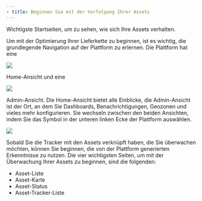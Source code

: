 ```yaml
---
- title: Beginnen Sie mit der Verfolgung Ihrer Assets
---
```


Wichtigste Startseiten, um zu sehen, wie sich Ihre Assets verhalten.

Um mit der Optimierung Ihrer Lieferkette zu beginnen, ist es wichtig, die grundlegende Navigation auf der Plattform zu erlernen. Die Plattform hat eine

<Frame caption="">
  <img src="https://cloud.sensolus.com/documentation/images/icons/icon-home.png" />
</Frame>

Home-Ansicht und eine

<Frame caption="">
  <img src="https://cloud.sensolus.com/documentation/images/icons/icon-admin-section.png" />
</Frame>

Admin-Ansicht. Die Home-Ansicht bietet alle Einblicke, die Admin-Ansicht ist der Ort, an dem Sie Dashboards, Benachrichtigungen, Geozonen und vieles mehr konfigurieren. Sie wechseln zwischen den beiden Ansichten, indem Sie das Symbol in der unteren linken Ecke der Plattform auswählen.

<Frame caption="">
  <img src="https://cloud.sensolus.com/documentation/images/userinterface/general_navigation/navigation_home_admin.png" />
</Frame>

Sobald Sie die Tracker mit den Assets verknüpft haben, die Sie überwachen möchten, können Sie beginnen, die von der Plattform generierten Erkenntnisse zu nutzen. Die vier wichtigsten Seiten, um mit der Überwachung Ihrer Assets zu beginnen, sind die folgenden:

* Asset-Liste
* Asset-Karte
* Asset-Status
* Asset-Tracker-Liste
